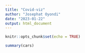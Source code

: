 ```yaml
---
title: "Covid-viz"
author: "Josephat Oyondi"
date: "2023-01-22"
output: html_document
---
```


```r
knitr::opts_chunk$set(echo = TRUE)
```

```r
summary(cars)
```
